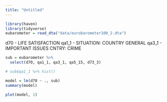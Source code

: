```yaml
---
title: "Untitled"
---
```


```r
library(haven)
library(tidyverse)
eubarometer = read_dta("data/eurobarometer100_2.dta")
```


d70 - LIFE SATISFACTION
qa1_1 - SITUATION: COUNTRY GENERAL
qa3_1 - IMPORTANT ISSUES CNTRY: CRIME

```r
sub = eubarometer %>%
  select(d70, qa1_1, qa3_1, qa5_15, d73_3)

# sub$qa1_1 %>% hist()

model = lm(d70 ~ ., sub)
summary(model)

plot(model, 1)
```

